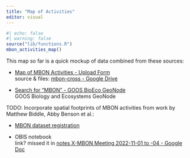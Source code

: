 ```yaml
---
title: "Map of Activities"
editor: visual
---
```


```r
#| echo: false
#| warning: false
source("lib/functions.R")
mbon_activities_map()
```

This map so far is a quick mockup of data combined from these sources:

-   [Map of MBON Activities - Upload Form](https://docs.google.com/forms/d/e/1FAIpQLScEGBgY0liaIjY3cT4Celzz6XbU72NfMNo_U89TtKMU7G-s_g/viewform?usp=sf_link)\
    source & files: [mbon-cross - Google Drive](https://drive.google.com/drive/folders/16Px-nka478LjmDhB5wPRMGaZsuH3V5Gk)

-   [Search for "MBON" - GOOS BioEco GeoNode](https://geonode.goosocean.org/search/?title__icontains=MBON&abstract__icontains=MBON&purpose__icontains=MBON&f_method=or&limit=5&offset=0)\
    GOOS Biology and Ecosystems GeoNode

TODO: Incorporate spatial footprints of MBON activities from work by Matthew Biddle, Abby Benson et al.:

-   [MBON dataset registration](https://docs.google.com/forms/d/e/1FAIpQLSfguACbLmcLiFxHKsR5W5Mv9nEfd0E8oX2rY78gdwAYTrq_zA/viewform)

-   OBIS notebook\
    link? missed it in [notes X-MBON Meeting 2022-11-01 to -04 - Google Doc](https://docs.google.com/document/d/1RzGZSnycUchnRfcca5wbBSi0nioNqkTL8PxVhhgmf0E/edit#)\

    \
